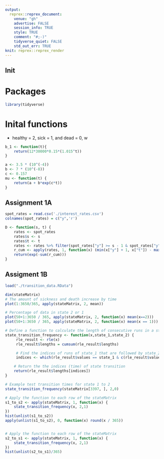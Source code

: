 ```yaml
---
output:
  reprex::reprex_document:
    venue: "gh"
    advertise: FALSE
    session_info: TRUE
    style: TRUE
    comment: "#;-)"
    tidyverse_quiet: FALSE
    std_out_err: TRUE
knit: reprex::reprex_render
---
```


## Init

# Packages

```r
library(tidyverse)
```

# Inital functions
- healthy = 2, sick = 1, and dead = 0, w
```R
b_1 <- function(t){
    return(12*30000*0.15*(1.015^t))
}

a <- 3.5 * (10^(-4))
b <- 7 * (10^(-8))
c <- 0.157
mu <- function(t) {
    return(a + b*exp(c*t))
}
```

## Assignment 1A
```R
spot_rates = read.csv('./interest_rates.csv')
colnames(spot_rates) = c("y",'r')

D <- function(s, t) {
    rates <- spot_rates
    rates$s <- s
    rates$t <- t
    rates <- rates %>% filter(spot_rates["y"] >= s - 1 & spot_rates["y"] < t)
    r_cum <- apply(rates, 1, function(x) (min(x["y"] + 1, x["t"]) - max(x["s"], x["y"])) * x["r"])
    return(exp(-sum(r_cum)))
}

```

## Assigment 1B


```r
load("./transition_data.RData")
```


```r
dim(stateMatrix)
# The amount of sickness and death increase by time
plot(1:3650/365, apply(stateMatrix, 2, mean))

# Percentage of data in state 2 or 1
plot(50+1:3650 / 365, apply(stateMatrix, 2, function(x) mean(x==2)))
plot(50+1:3650 / 365, apply(stateMatrix, 2, function(x) mean(x == 1)))

# Define a function to calculate the length of consecutive runs in a state
state_transition_frequency <- function(x,state_1,state_2) {
     rle_result <- rle(x)
     rle_result$lengths = cumsum(rle_result$lengths)

     # Find the indices of runs of state_1 that are followed by state_2
     indices <- which(rle_result$values == state_1 & c(rle_result$values[-1], NA) == state_2)

    # Return the the indices (time) of state transition
    return(rle_result$lengths[indices])
}

# Example test transition times for state 1 to 2
state_transition_frequency(stateMatrix[3397, ], 2,0)

# Apply the function to each row of the stateMatrix
s1_to_s2 <- apply(stateMatrix, 1, function(x) {
    state_transition_frequency(x, 2,1)
})
hist(unlist(s1_to_s2))
apply(unlist(s1_to_s2), 0, function(x) round(x / 365))


# Apply the function to each row of the stateMatrix
s2_to_s1 <- apply(stateMatrix, 1, function(x) {
    state_transition_frequency(x, 2,1)
})
hist(unlist(s2_to_s1)/365)



```